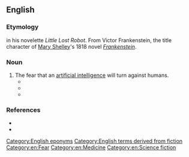 ==English==

===Etymology===
{{coin|en|nat=American|occ=science fiction author|Isaac Asimov|in=1947}} in his novelette ''Little Lost Robot''. From Victor Frankenstein, the title character of [[wikipedia:Mary Shelley|Mary Shelley]]'s 1818 novel ''[[wikipedia:Frankenstein|Frankenstein]]''.

===Noun===
{{en-noun}}

# The fear that an [[artificial intelligence]] will turn against humans.
#* {{quote-journal
|en
|year=1947
|month=March
|first=Isaac
|last=Asimov
|authorlink=Isaac Asimov
|magazine=[[wikipedia:Analog Science Fiction and Fact|Astounding Science Fiction]]
|title=[[wikipedia:Little Lost Robot|Little Lost Robot]]
|volume=39
|issue=1
|page=116
|passage=I'll admit that this '''Frankenstein Complex''' you're exhibiting has a certain justification—hence the First Law in the first place.
}}
#* {{quote-journal
|en
|year=1987
|month=December
|first=Lois McMaster
|last=Bujold
|authorlink=Lois McMaster Bujold
|magazine=[[wikipedia:Analog Science Fiction and Fact|Analog Science Fiction/Science Fact]]
|title=Falling Free
|volume=108
|issue=13
|page=30
|passage=Mr. Graf, you're still disturbed. You sure you're not harboring just a little of the old '''Frankenstein complex''' about all this? It's all right to admit it to me—in fact, I want you to talk about it.
}}
#* {{quote-book
|en
|year=1992
|first=Joseph C.
|last=Segen
|title=The Dictionary of Modern Medicine
|isbn=9781850703211
|page=234
|passage=The central character of Mary Shelley's novel by the same name 'Frankenstein' is used as an adjective in a variety of biomedical contexts, eg. '''Frankenstein complex''' The fear that machines via artificial intelligence may replace physicians
}}

===References===
* {{R:Brave New Words|pages=67–68}}
* {{R:OED SF|456|Frankenstein complex n.}}

[[Category:English eponyms]]
[[Category:English terms derived from fiction]]
[[Category:en:Fear]]
[[Category:en:Medicine]]
[[Category:en:Science fiction]]